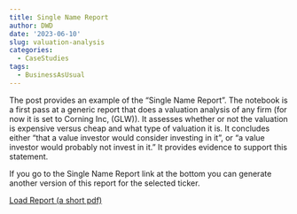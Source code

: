 ```yaml
---
title: Single Name Report
author: DWD
date: '2023-06-10'
slug: valuation-analysis
categories:
  - CaseStudies
tags:
  - BusinessAsUsual
---
```



The post provides an example of the "Single Name Report". 
The notebook is a first pass at a generic report that does a valuation analysis of any firm (for now it is set to Corning Inc, (GLW)).  It assesses whether or not the valuation is expensive versus cheap and what type of valuation it is.  It concludes either "that a value investor would consider investing in it", or "a value investor would probably not invest in it." It provides evidence to support this statement.

If you go to the Single Name Report link at the bottom you can generate another version of this report for the selected ticker.  

[Load Report (a short pdf)](/docs/SingleNameReport_GLW.pdf)
